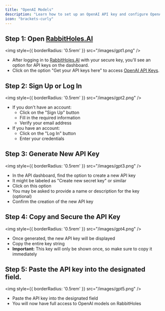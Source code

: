 ```yaml
---
title: "OpenAI Models"
description: "Learn how to set up an OpenAI API key and configure OpenAI models in RabbitHoles."
icon: "brackets-curly"
---
```


## Step 1: Open [RabbitHoles.AI](http://RabbitHoles.AI)


<img
  style={{ borderRadius: '0.5rem' }}
  src="/images/gpt1.png"
/>
- After logging in to [RabbitHoles.AI](http://RabbitHoles.AI) with your secure key, you'll see an option for API keys on the dashboard.
- Click on the option "Get your API keys here" to access [OpenAI API Keys](https://platform.openai.com/docs/overview.API-keys).

## Step 2: Sign Up or Log In


<img
  style={{ borderRadius: '0.5rem' }}
  src="/images/gpt2.png"
/>
- If you don't have an account:
    - Click on the "Sign Up" button
    - Fill in the required information
    - Verify your email address
- If you have an account:
    - Click on the "Log In" button
    - Enter your credentials

## Step 3: Generate New API Key


<img
  style={{ borderRadius: '0.5rem' }}
  src="/images/gpt3.png"
/>
- In the API dashboard, find the option to create a new API key
- It might be labeled as "Create new secret key" or similar
- Click on this option
- You may be asked to provide a name or description for the key (optional)
- Confirm the creation of the new API key

## Step 4: Copy and Secure the API Key


<img
  style={{ borderRadius: '0.5rem' }}
  src="/images/gpt4.png"
/>
- Once generated, the new API key will be displayed
- Copy the entire key string
- **Important:** This key will only be shown once, so make sure to copy it immediately

## Step 5: Paste the API key into the designated field.


<img
  style={{ borderRadius: '0.5rem' }}
  src="/images/gpt5.png"
/>

- Paste the API key into the designated field
- You will now have full access to OpenAI models on RabbitHoles
